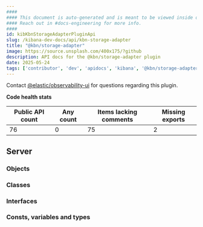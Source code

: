 ```yaml
---
####
#### This document is auto-generated and is meant to be viewed inside our experimental, new docs system.
#### Reach out in #docs-engineering for more info.
####
id: kibKbnStorageAdapterPluginApi
slug: /kibana-dev-docs/api/kbn-storage-adapter
title: "@kbn/storage-adapter"
image: https://source.unsplash.com/400x175/?github
description: API docs for the @kbn/storage-adapter plugin
date: 2025-05-24
tags: ['contributor', 'dev', 'apidocs', 'kibana', '@kbn/storage-adapter']
---
```




Contact [@elastic/observability-ui](https://github.com/orgs/elastic/teams/observability-ui) for questions regarding this plugin.

**Code health stats**

| Public API count  | Any count | Items lacking comments | Missing exports |
|-------------------|-----------|------------------------|-----------------|
| 76 | 0 | 75 | 2 |

## Server

### Objects
<DocDefinitionList data={kbnStorageAdapterObj.server.objects}/>

### Classes
<DocDefinitionList data={kbnStorageAdapterObj.server.classes}/>

### Interfaces
<DocDefinitionList data={kbnStorageAdapterObj.server.interfaces}/>

### Consts, variables and types
<DocDefinitionList data={kbnStorageAdapterObj.server.misc}/>

